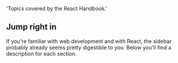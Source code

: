 

  'Topics covered by the React Handbook.'

## Jump right in

If you're familiar with web development and with React, the sidebar probably already seems pretty digestible to you. Below you'll find a description for each section.

<Topics />